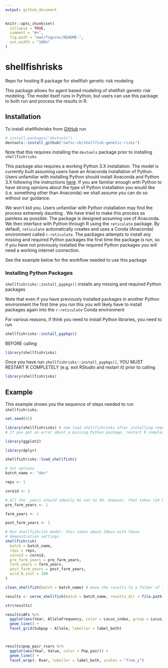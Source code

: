```yaml
---
output: github_document
---
```


<!-- README.md is generated from README.Rmd. Please edit that file -->

```r
knitr::opts_chunk$set(
  collapse = TRUE,
  comment = "#>",
  fig.path = "man/figures/README-",
  out.width = "100%"
)
```

# shellfishrisks

<!-- badges: start -->
<!-- badges: end -->


Repo for hosting R package for shellfish genetic risk modeling

This package allows for agent based modeling of shellfish genetic risk modeling. The model itself runs in Python, but users can use this package to both run and process the results in R. 

## Installation

To install shellfishrisks from [GitHub](https://github.com/) run

``` r
# install.packages("devtools")
devtools::install_github("nwfsc-cb/shellfish-genetic-risks")
```

Note that this requires installing the `devtools` package prior to installing `shellfishrisks`


This package also requires a working Python 3.X installation. The model is currently built assuming users have an Anaconda installation of Python. Users unfamiliar with installing Python should install Anaconda and Python 3.X following the instructions [here](https://docs.anaconda.com/anaconda/install/). If you are familiar enough with Python to have strong opinions about the type of Python installation you would like (i.e. something other than Anaconda) we shall assume you can do so without our guidance. 

We won't kid you. Users unfamiliar with Python installation may find the process extremely daunting . We have tried to make this process as painless as possible. The package is designed assuming use of Anaconda. We then interface with Python through R using the `reticulate` package. By default, `reticulate` automatically creates and uses a Conda (Anaconda) environment called `r-reticulate`. The packages attempts to install any missing and required Python packages the first time the package is run, so if you have not previously installed the required Python packages you will need a working internet connection. 

See the example below for the workflow needed to use this package

### Installing Python Packages

`shellfishrisks::install_pypkgs()` installs any missing and required Python packages
 
Note that even if you have previously installed packages in another Python environment the first time you run this you will likely have to install packages again into the `r-reticulate` Conda environment


For various reasons, if think you need to install Python libraries, you need to run 

```r
shellfishrisks::install_pypkgs()
```
BEFORE calling 

```r
library(shellfishrisks)
```

Once you have run `shellfishrisks::install_pypkgs()`, YOU MUST RESTART R COMPLETELY (e.g. exit RStudio and restart it) prior to calling

```r
library(shellfishrisks)
```


## Example


This example shows you the sequence of steps needed to run `shellfishrisks`. 


```r
set.seed(42)

library(shellfishrisks) # now load shellfishrisks after installing required python packages
# If you get an error about a missing Python package, restart R completely, and then follow "Installing Python Packages" instructions

library(ggplot2)

library(dplyr)

shellfishrisks::load_shellfish()

# Set options
batch_name <- "dev"

reps <- 1

coreid <- 1

# All the _years should ideally be set to 50. However, that takes >24 hours to run. For testing, we recommend setting years to 1 to ensure the installation is working properly. 
pre_farm_years <- 1 

farm_years <- 1

post_farm_years <- 1

# Run shellfishrisk model: this takes about 20min with these 
# demonstration settings
shellfishrisk(
  batch = batch_name,
  reps = reps,
  coreid = coreid,
  pre_farm_years = pre_farm_years,
  farm_years = farm_years,
  post_farm_years = post_farm_years,
  wild_N_init = 100
)

clean_shellfish(batch = batch_name) # move the results to a folder of the form results/{batch}

results <- serve_shellfish(batch = batch_name, results_dir = file.path("results",batch_name)) # read the results stored in .txt files into a list object

str(results)

results$AFs %>% 
  ggplot(aes(Year, AlleleFrequency, color = Locus_index, group = Locus_index)) + 
  geom_line() + 
  facet_grid(Subpop ~ Allele, labeller = label_both)



results$pop_pair_rvars %>% 
  ggplot(aes(Year, Value, color = Pop_pair)) + 
  geom_line() + 
  facet_wrap(~ Rvar, labeller = label_both, scales = "free_y")
```



